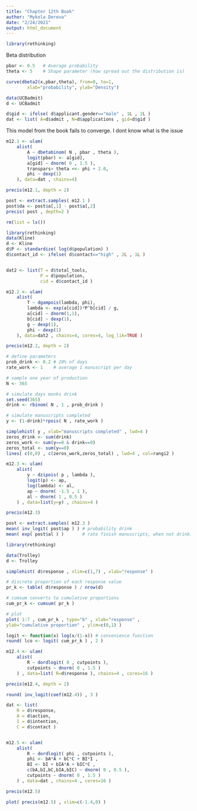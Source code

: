 ```yaml
---
title: "Chapter 12th Book"
author: "Mykola Dereva"
date: "2/24/2021"
output: html_document
---
```


```r
library(rethinking)
```

Beta distribution

```r
pbar <- 0.5   # Average probability
theta <- 5    # Shape parameter (how spread out the distribution is)

curve(dbeta2(x,pbar,theta), from=0, to=1,
        xlab="probability", ylab="Density")
```



```r
data(UCBadmit)
d <- UCBadmit

d$gid <- ifelse( d$applicant.gender=="male" , 1L , 2L )
dat <- list( A=d$admit , N=d$applications , gid=d$gid )
```


This model from the book fails to converge. 
I dont know what is the issue
```r
m12.1 <- ulam(
    alist(
        A ~ dbetabinom( N , pbar , theta ),
        logit(pbar) <- a[gid],
        a[gid] ~ dnorm( 0 , 1.5 ),
        transpars> theta <<- phi + 2.0,
        phi ~ dexp(1)
    ), data=dat , chains=4)
```

```r
precis(m12.1, depth = 2)
```


```r
post <- extract.samples( m12.1 )
post$da <- post$a[,1] - post$a[,2]
precis( post , depth=2 )
```


```r
rm(list = ls())
```



```r
library(rethinking)
data(Kline)
d <- Kline
d$P <- standardize( log(d$population) )
d$contact_id <- ifelse( d$contact=="high" , 2L , 1L )


dat2 <- list(T = d$total_tools,
             P = d$population,
             cid = d$contact_id )
```


```r
m12.2 <- ulam(
    alist(
        T ~ dgampois(lambda, phi),
        lambda <- exp(a[cid])*P^b[cid] / g,
        a[cid] ~ dnorm(1,1),
        b[cid] ~ dexp(1),
        g ~ dexp(1),
        phi ~ dexp(1)
    ), data=dat2 , chains=4, cores=4, log_lik=TRUE )
```

```r
precis(m12.2, depth = 2)
```



```r
# define parameters
prob_drink <- 0.2 # 20% of days
rate_work <- 1    # average 1 manuscript per day

# sample one year of production
N <- 365

# simulate days monks drink
set.seed(365)
drink <- rbinom( N , 1 , prob_drink )

# simulate manuscripts completed
y <- (1-drink)*rpois( N , rate_work )
```



```r
simplehist( y , xlab="manuscripts completed" , lwd=4 )
zeros_drink <- sum(drink)
zeros_work <- sum(y==0 & drink==0)
zeros_total <- sum(y==0)
lines( c(0,0) , c(zeros_work,zeros_total) , lwd=4 , col=rangi2 )
```


```r
m12.3 <- ulam(
    alist(
        y ~ dzipois( p , lambda ),
        logit(p) <- ap,
        log(lambda) <- al,
        ap ~ dnorm( -1.5 , 1 ),
        al ~ dnorm( 1 , 0.5 )
    ) , data=list(y=y) , chains=4 )
```

```r
precis(m12.3)
```

```r
post <- extract.samples( m12.3 )
mean( inv_logit( post$ap ) ) # probability drink
mean( exp( post$al ) )       # rate finish manuscripts, when not drinking
```



```r
library(rethinking)

data(Trolley)
d <- Trolley
```


```r
simplehist( d$response , xlim=c(1,7) , xlab="response" )

```



```r
# discrete proportion of each response value
pr_k <- table( d$response ) / nrow(d)

# cumsum converts to cumulative proportions
cum_pr_k <- cumsum( pr_k )

# plot
plot( 1:7 , cum_pr_k , type="b" , xlab="response" ,
ylab="cumulative proportion" , ylim=c(0,1) )
```



```r
logit <- function(x) log(x/(1-x)) # convenience function
round( lco <- logit( cum_pr_k ) , 2 )
```



```r
m12.4 <- ulam(
    alist(
        R ~ dordlogit( 0 , cutpoints ),
        cutpoints ~ dnorm( 0 , 1.5 )
    ) , data=list( R=d$response ), chains=4 , cores=16 )
```

```r
precis(m12.4, depth = 2)
```


```r
round( inv_logit(coef(m12.4)) , 3 )
```




```r
dat <- list(
    R = d$response,
    A = d$action,
    I = d$intention,
    C = d$contact )


m12.5 <- ulam(
    alist(
        R ~ dordlogit( phi , cutpoints ),
        phi <- bA*A + bC*C + BI*I ,
        BI <- bI + bIA*A + bIC*C ,
        c(bA,bI,bC,bIA,bIC) ~ dnorm( 0 , 0.5 ),
        cutpoints ~ dnorm( 0 , 1.5 )
    ) , data=dat , chains=4 , cores=16 )

```

```r
precis(m12.5)
```


```r
plot( precis(m12.5) , xlim=c(-1.4,0) )
```






